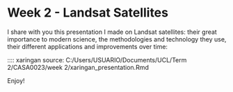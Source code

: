 # Week 2 - Landsat Satellites

I share with you this presentation I made on Landsat satellites: their great importance to modern science, the methodologies and technology they use, their different applications and improvements over time:

:::: xaringan source: C:/Users/USUARIO/Documents/UCL/Term 2/CASA0023/week 2/xaringan_presentation.Rmd

Enjoy!
